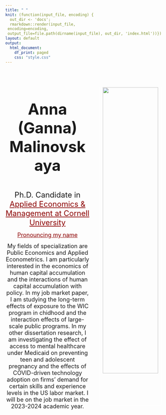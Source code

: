 ```yaml
---
title: " "
knit: (function(input_file, encoding) {
  out_dir <- 'docs';
  rmarkdown::render(input_file,
 encoding=encoding,
 output_file=file.path(dirname(input_file), out_dir, 'index.html'))})
layout: default
output:
  html_document:
    df_print: paged
    css: "style.css"
---
```


</div>
<div style="margin-bottom:20px;">
</div>

::: columns
::: {.column width="50%"}
<br>
<br>
<br>
<center><h1><font size="7"> Anna (Ganna) Malinovskaya</h1></font> </center>
<br>
<center>
<font size="5"> Ph.D. Candidate in <a href="https://dyson.cornell.edu/" style="color: #8B0000; text-decoration: underline;">Applied Economics & Management at Cornell University</a> </font> 

<font size="4"> <a href="https://namedrop.io/annamalinovskaya" style="color: #8B0000; text-decoration: underline;">Pronouncing my name</a> </font>   

<font size="4"> 
My fields of specialization are Public Economics and Applied Econometrics. I am particularly interested in the economics of human capital accumulation and the interactions of human capital accumulation with policy. In my job market paper, I am studying the long-term effects of exposure to the WIC program in chidhood and the interaction effects of large-scale public programs. In my other dissertation research, I am investigating the effect of access to mental healthcare under Medicaid on preventing teen and adolescent pregnancy and the effects of COVID-driven technology adoption on firms' demand for certain skills and experience levels in the US labor market. I will be on the job market in the 2023-2024 academic year.</font> 
</center>
<br>

:::

::: {.column width="40%"}
<br>
<br>
<br>
<center>
<img src="photo_of_me.png" style="width:90%;
border:1.5px solid; border-color:white">
</center>
:::
:::


</div>
<div style="margin-bottom:10px;">
</div>


<!-- Matomo -->
<script>
  var _paq = window._paq = window._paq || [];
  /* tracker methods like "setCustomDimension" should be called before "trackPageView" */
  _paq.push(['trackPageView']);
  _paq.push(['enableLinkTracking']);
  (function() {
    var u="https://amgithub.matomo.cloud/";
    _paq.push(['setTrackerUrl', u+'matomo.php']);
    _paq.push(['setSiteId', '1']);
    var d=document, g=d.createElement('script'), s=d.getElementsByTagName('script')[0];
    g.async=true; g.src='//cdn.matomo.cloud/amgithub.matomo.cloud/matomo.js'; s.parentNode.insertBefore(g,s);
  })();
</script>
<!-- End Matomo Code -->


